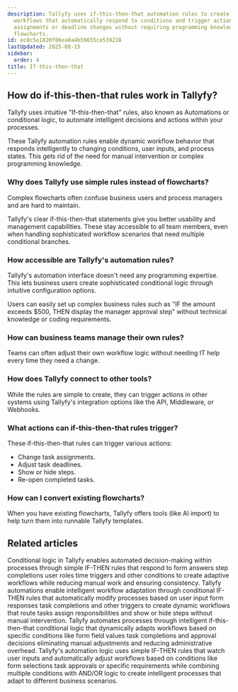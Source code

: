```yaml
---
description: Tallyfy uses if-this-then-that automation rules to create intelligent
  workflows that automatically respond to conditions and trigger actions like task
  assignments or deadline changes without requiring programming knowledge or complex
  flowcharts.
id: ec8c5e1820f86ea0a4b59655ce539228
lastUpdated: 2025-08-15
sidebar:
  order: 4
title: If-this-then-that
---
```


## How do if-this-then-that rules work in Tallyfy?

Tallyfy uses intuitive "If-this-then-that" rules, also known as Automations or conditional logic, to automate intelligent decisions and actions within your processes.

These Tallyfy automation rules enable dynamic workflow behavior that responds intelligently to changing conditions, user inputs, and process states. This gets rid of the need for manual intervention or complex programming knowledge.

### Why does Tallyfy use simple rules instead of flowcharts?

Complex flowcharts often confuse business users and process managers and are hard to maintain.

Tallyfy's clear if-this-then-that statements give you better usability and management capabilities. These stay accessible to all team members, even when handling sophisticated workflow scenarios that need multiple conditional branches.

<lite-vimeo videoid="905736451"></lite-vimeo>

### How accessible are Tallyfy's automation rules?

Tallyfy's automation interface doesn't need any programming expertise. This lets business users create sophisticated conditional logic through intuitive configuration options.

Users can easily set up complex business rules such as "IF the amount exceeds $500, THEN display the manager approval step" without technical knowledge or coding requirements.

### How can business teams manage their own rules?

Teams can often adjust their own workflow logic without needing IT help every time they need a change.

### How does Tallyfy connect to other tools?

While the rules are simple to create, they can trigger actions in other systems using Tallyfy's integration options like the API, Middleware, or Webhooks.

### What actions can if-this-then-that rules trigger?

These if-this-then-that rules can trigger various actions:

*   Change task assignments.
*   Adjust task deadlines.
*   Show or hide steps.
*   Re-open completed tasks.

### How can I convert existing flowcharts?

When you have existing flowcharts, Tallyfy offers tools (like AI import) to help turn them into runnable Tallyfy templates.


## Related articles
<CardGrid>
<LinkTitleCard header="<b>Automations > Conditionals</b>" href="/products/pro/documenting/templates/automations/conditionals/" > Conditional logic in Tallyfy enables automated decision-making within processes through simple IF-THEN rules that respond to form answers step completions user roles time triggers and other conditions to create adaptive workflows while reducing manual work and ensuring consistency. </LinkTitleCard>
<LinkTitleCard header="<b>Templates > Automations</b>" href="/products/pro/documenting/templates/automations/" > Tallyfy automations enable intelligent workflow adaptation through conditional IF-THEN rules that automatically modify processes based on user input form responses task completions and other triggers to create dynamic workflows that route tasks assign responsibilities and show or hide steps without manual intervention. </LinkTitleCard>
<LinkTitleCard header="<b>Tutorials > Create an automation</b>" href="/products/pro/tutorials/how-can-tallyfy-automate-and-streamline-my-processes/" > Tallyfy automates processes through intelligent if-this-then-that conditional logic that dynamically adapts workflows based on specific conditions like form field values task completions and approval decisions eliminating manual adjustments and reducing administrative overhead. </LinkTitleCard>
<LinkTitleCard header="<b>Automations > Logic operations explained</b>" href="/products/pro/documenting/templates/automations/logic-explained/" > Tallyfy's automation logic uses simple IF-THEN rules that watch user inputs and automatically adjust workflows based on conditions like form selections task approvals or specific requirements while combining multiple conditions with AND/OR logic to create intelligent processes that adapt to different business scenarios. </LinkTitleCard>
</CardGrid>